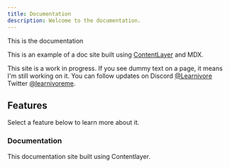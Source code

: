 ```yaml
---
title: Documentation
description: Welcome to the documentation.
---
```


This is the documentation

This is an example of a doc site built using [ContentLayer](/docs/documentation/contentlayer) and MDX.

<Callout>

This site is a work in progress. If you see dummy text on a page, it means I'm still working on it. You can follow updates on Discord [@Learnivore](https://discord.com/invite/8tFHup743H) Twitter [@learnivoreme](https://twitter.com/learnivoreme).

</Callout>

## Features

Select a feature below to learn more about it.

<div className="grid sm:grid-cols-2 gap-4 mt-6">

<Card href="/docs/documentation">

### Documentation

This documentation site built using Contentlayer.

</Card>







</div>